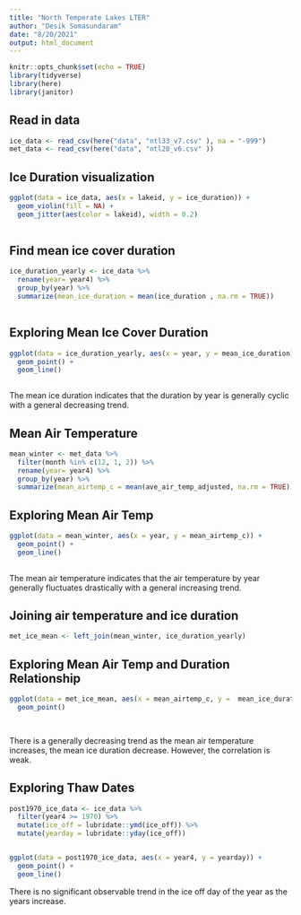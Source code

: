 ```yaml
---
title: "North Temperate Lakes LTER"
author: "Desik Somasundaram"
date: "8/20/2021"
output: html_document
---
```


```r
knitr::opts_chunk$set(echo = TRUE)
library(tidyverse)
library(here)
library(janitor)
```

## Read in data

```r
ice_data <- read_csv(here("data", "ntl33_v7.csv" ), na = "-999")
met_data <- read_csv(here("data", "ntl20_v6.csv" ))

```
## Ice Duration visualization

```r
ggplot(data = ice_data, aes(x = lakeid, y = ice_duration)) +
  geom_violin(fill = NA) +
  geom_jitter(aes(color = lakeid), width = 0.2) 
  
```
## Find mean ice cover duration

```r
ice_duration_yearly <- ice_data %>%
  rename(year= year4) %>% 
  group_by(year) %>% 
  summarize(mean_ice_duration = mean(ice_duration , na.rm = TRUE))
  
```

## Exploring Mean Ice Cover Duration

```r
ggplot(data = ice_duration_yearly, aes(x = year, y = mean_ice_duration)) +
  geom_point() +
  geom_line()
  
```
The mean ice duration indicates that the duration by year is generally cyclic with a general decreasing trend. 

## Mean Air Temperature 

```r
mean_winter <- met_data %>% 
  filter(month %in% c(12, 1, 2)) %>% 
  rename(year= year4) %>% 
  group_by(year) %>% 
  summarize(mean_airtemp_c = mean(ave_air_temp_adjusted, na.rm = TRUE))

```

## Exploring Mean Air Temp

```r
ggplot(data = mean_winter, aes(x = year, y = mean_airtemp_c)) +
  geom_point() +
  geom_line()
  
```


The mean air temperature indicates that the air temperature by year generally fluctuates drastically with a general increasing trend. 

## Joining air temperature and ice duration

```r
met_ice_mean <- left_join(mean_winter, ice_duration_yearly)
```
## Exploring Mean Air Temp and Duration Relationship

```r
ggplot(data = met_ice_mean, aes(x = mean_airtemp_c, y =  mean_ice_duration)) +
  geom_point() 

  
```

There is a generally decreasing trend as the mean air temperature increases, the mean ice duration decrease. However, the correlation is weak. 


## Exploring Thaw Dates


```r

post1970_ice_data <- ice_data %>%
  filter(year4 >= 1970) %>%
  mutate(ice_off = lubridate::ymd(ice_off)) %>% 
  mutate(yearday = lubridate::yday(ice_off))


ggplot(data = post1970_ice_data, aes(x = year4, y = yearday)) +
  geom_point() +
  geom_line()

```

There is no significant observable trend in the ice off day of the year as the years increase. 
